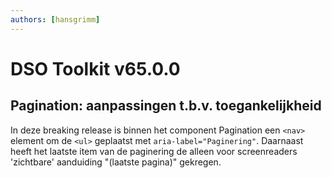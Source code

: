 ```yaml
---
authors: [hansgrimm]
---
```


# DSO Toolkit v65.0.0

## Pagination: aanpassingen t.b.v. toegankelijkheid

In deze breaking release is binnen het component Pagination een `<nav>` element om de `<ul>` geplaatst met `aria-label="Paginering"`. Daarnaast heeft het laatste item van de paginering de alleen voor screenreaders 'zichtbare' aanduiding "(laatste pagina)" gekregen.
